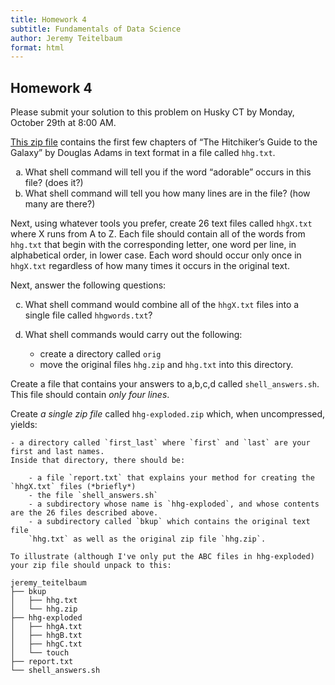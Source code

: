 ```yaml
---
title: Homework 4
subtitle: Fundamentals of Data Science
author: Jeremy Teitelbaum
format: html
---
```


## Homework 4

Please submit your solution to this problem on Husky CT by Monday, October 29th at 8:00 AM. 

[This zip file](./hhg.zip) contains the first few chapters of "The Hitchiker's Guide to the Galaxy" by Douglas Adams in text format in a file called `hhg.txt`.

a. What shell command will tell you if the word "adorable" occurs in this file?
(does it?)
b. What shell command will tell you how many lines are in the file?
(how many are there?)


Next, using whatever tools you prefer, create 26 text files called `hhgX.txt` where X runs from A to Z.
Each file should contain all of the words from `hhg.txt` that begin with the corresponding letter, one word per line,
in alphabetical order, in lower case.  Each word should occur only once in `hhgX.txt` regardless of how many times it occurs
in the original text. 

Next, answer the following questions:

c. What shell command would combine all of the `hhgX.txt` files into a single file called `hhgwords.txt`?
d. What shell commands would carry out the following:

    - create a directory called `orig`
    - move the original files `hhg.zip` and `hhg.txt` into this directory.

Create a file that contains your answers to a,b,c,d called `shell_answers.sh`.
This file should contain *only four lines*.

Create *a single zip file* called `hhg-exploded.zip` which, when uncompressed, yields:

    - a directory called `first_last` where `first` and `last` are your first and last names.
    Inside that directory, there should be:

        - a file `report.txt` that explains your method for creating the `hhgX.txt` files (*briefly*)
        - the file `shell_answers.sh`
        - a subdirectory whose name is `hhg-exploded`, and whose contents are the 26 files described above.
        - a subdirectory called `bkup` which contains the original text file
        `hhg.txt` as well as the original zip file `hhg.zip`.
    
    To illustrate (although I've only put the ABC files in hhg-exploded)
    your zip file should unpack to this:


```verbatim
jeremy_teitelbaum
├── bkup
│   ├── hhg.txt
│   └── hhg.zip
├── hhg-exploded
│   ├── hhgA.txt
│   ├── hhgB.txt
│   ├── hhgC.txt
│   └── touch
├── report.txt
└── shell_answers.sh
```




